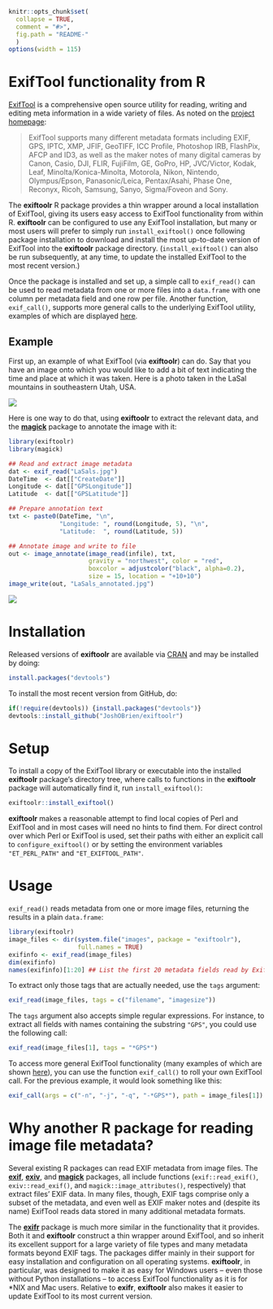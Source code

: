 <!-- README.md is generated from README.Rmd. Please edit that file -->

```r
knitr::opts_chunk$set(
  collapse = TRUE,
  comment = "#>",
  fig.path = "README-"
  )
options(width = 115)
```

# ExifTool functionality from R

[ExifTool][ExifTool-home] is a comprehensive open source utility for
reading, writing and editing meta information in a wide variety of
files. As noted on the [project homepage][ExifTool-home]:

> ExifTool supports many different metadata formats including EXIF, GPS,
> IPTC, XMP, JFIF, GeoTIFF, ICC Profile, Photoshop IRB, FlashPix, AFCP
> and ID3, as well as the maker notes of many digital cameras by Canon,
> Casio, DJI, FLIR, FujiFilm, GE, GoPro, HP, JVC/Victor, Kodak, Leaf,
> Minolta/Konica-Minolta, Motorola, Nikon, Nintendo, Olympus/Epson,
> Panasonic/Leica, Pentax/Asahi, Phase One, Reconyx, Ricoh, Samsung,
> Sanyo, Sigma/Foveon and Sony.

The **exiftoolr** R package provides a thin wrapper around a local
installation of ExifTool, giving its users easy access to ExifTool
functionality from within R. **exiftoolr** can be configured to use
any ExifTool installation, but many or most users will prefer to
simply run `install_exiftool()` once following package installation to
download and install the most up-to-date version of ExifTool into the
**exiftoolr** package directory. (`install_exiftool()` can also be run
subsequently, at any time, to update the installed ExifTool to the
most recent version.)

Once the package is installed and set up, a simple call to
`exif_read()` can be used to read metadata from one or more files into
a `data.frame` with one column per metadata field and one row per
file. Another function, `exif_call()`, supports more general calls to
the underlying ExifTool utility, examples of which are displayed
[here][ExifTool-examples].

## Example

First up, an example of what ExifTool (via **exiftoolr**) can do. Say
that you have an image onto which you would like to add a bit of text
indicating the time and place at which it was taken. Here is a photo
taken in the LaSal mountains in southeastern Utah, USA.

![](img/LaSals.jpg)

Here is one way to do that, using **exiftoolr** to extract the
relevant data, and the
[**magick**](https://CRAN.R-project.org/package=magick) package to
annotate the image with it:

```r
library(exiftoolr)
library(magick)

## Read and extract image metadata
dat <- exif_read("LaSals.jpg")
DateTime  <- dat[["CreateDate"]]
Longitude <- dat[["GPSLongitude"]]
Latitude  <- dat[["GPSLatitude"]]

## Prepare annotation text
txt <- paste0(DateTime, "\n",
              "Longitude: ", round(Longitude, 5), "\n",
              "Latitude:  ", round(Latitude, 5))

## Annotate image and write to file
out <- image_annotate(image_read(infile), txt,
                      gravity = "northwest", color = "red",
                      boxcolor = adjustcolor("black", alpha=0.2),
                      size = 15, location = "+10+10")
image_write(out, "LaSals_annotated.jpg")
```

![](img/LaSals_annotated.jpg)


# Installation

Released versions of **exiftoolr** are available via
[CRAN](https://cran.r-project.org/) and may be installed by doing:

```r
install.packages("devtools")
```

To install the most recent version from GitHub, do:

```r
if(!require(devtools)) {install.packages("devtools")}
devtools::install_github("JoshOBrien/exiftoolr")
```


# Setup

To install a copy of the ExifTool library or executable into the
installed **exiftoolr** package's directory tree, where calls to
functions in the **exiftoolr** package will automatically find it, run
`install_exiftool()`:

```r
exiftoolr::install_exiftool()
```

**exiftoolr** makes a reasonable attempt to find local copies of Perl
and ExifTool and in most cases will need no hints to find them. For
direct control over which Perl or ExifTool is used, set their paths
with either an explicit call to `configure_exiftool()` or by setting
the environment variables `"ET_PERL_PATH"` and `"ET_EXIFTOOL_PATH"`.


# Usage

`exif_read()` reads metadata from one or more image files, returning
the results in a plain `data.frame`:

```r
library(exiftoolr)
image_files <- dir(system.file("images", package = "exiftoolr"), 
                   full.names = TRUE)
exifinfo <- exif_read(image_files)
dim(exifinfo)
names(exifinfo)[1:20] ## List the first 20 metadata fields read by ExifTool
```

To extract only those tags that are actually needed, use the `tags`
argument:

```r
exif_read(image_files, tags = c("filename", "imagesize"))
```

The `tags` argument also accepts simple regular expressions. For
instance, to extract all fields with names containing the substring
`"GPS"`, you could use the following call:

```r
exif_read(image_files[1], tags = "*GPS*")
```


To access more general ExifTool functionality (many examples of which
are shown [here][ExifTool-examples]), you can use the
function `exif_call()` to roll your own ExifTool call. For the
previous example, it would look something like this:

```r
exif_call(args = c("-n", "-j", "-q", "-*GPS*"), path = image_files[1])
```


# Why another R package for reading image file metadata?

Several existing R packages can read EXIF metadata from image
files. The [**exif**](https://CRAN.R-project.org/package=exif),
[**exiv**](https://github.com/hrbrmstr/exiv), and
[**magick**](https://CRAN.R-project.org/package=magick) packages, all
include functions (`exif::read_exif()`, `exiv::read_exif()`, and
`magick::image_attributes()`, respectively) that extract files' EXIF
data. In many files, though, EXIF tags comprise only a subset of the
metadata, and even well as EXIF maker notes and (despite its name)
ExifTool reads data stored in many additional metadata formats.

The [**exifr**](https://CRAN.R-project.org/package=exifr) package is
much more similar in the functionality that it provides. Both it and
**exiftoolr** construct a thin wrapper around ExifTool, and so inherit
its excellent support for a large variety of file types and many
metadata formats beyond EXIF tags. The packages differ mainly in their
support for easy installation and configuration on all operating
systems. **exiftoolr**, in particular, was designed to make it as easy
for Windows users -- even those without Python installations -- to
access ExifTool functionality as it is for *NIX and Mac
users. Relative to **exifr**, **exiftoolr** also makes it easier to
update ExifTool to its most current version.



[ExifTool-home]: https://exiftool.org/
[ExifTool-examples]: https://exiftool.org/examples.html
